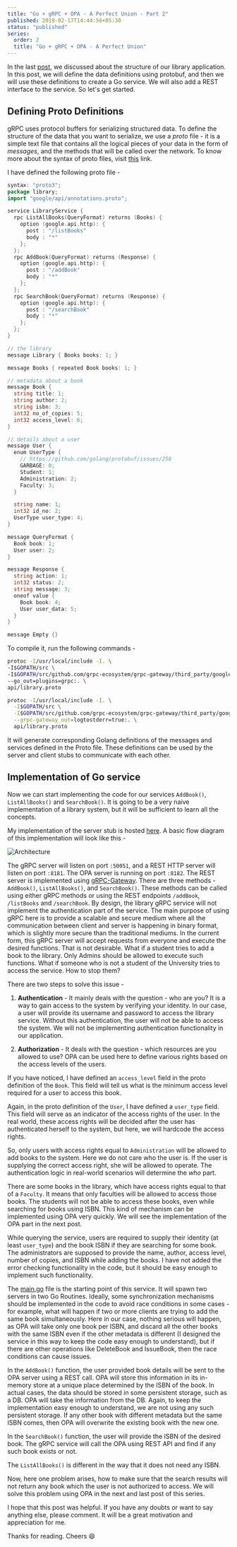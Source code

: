 ```yaml
---
title: "Go + gRPC + OPA - A Perfect Union - Part 2"
published: 2019-02-17T14:44:56+05:30
status: "published"
series:
  order: 2
  title: "Go + gRPC + OPA - A Perfect Union"
---
```


In the last [post](/blog/go-grpc-opa-a-perfect-union-part-1/), we discussed
about the structure of our library application. In this post, we will define the
data definitions using protobuf, and then we will use these definitions to
create a Go service. We will also add a REST interface to the service. So let's
get started.

## Defining Proto Definitions

gRPC uses protocol buffers for serializing structured data. To define the
structure of the data that you want to serialize, we use a _proto_ file - it is
a simple text file that contains all the logical pieces of your data in the form
of _messages_, and the methods that will be called over the network. To know
more about the syntax of proto files, visit [this](https://grpc.io/docs/guides/)
link.

I have defined the following proto file -

```go
syntax: "proto3";
package library;
import "google/api/annotations.proto";

service LibraryService {
  rpc ListAllBooks(QueryFormat) returns (Books) {
    option (google.api.http): {
      post : "/listBooks"
      body : "*"
    };
  };
  rpc AddBook(QueryFormat) returns (Response) {
    option (google.api.http): {
      post : "/addBook"
      body : "*"
    };
  };
  rpc SearchBook(QueryFormat) returns (Response) {
    option (google.api.http): {
      post : "/searchBook"
      body : "*"
    };
  };
}

// the library
message Library { Books books: 1; }

message Books { repeated Book books: 1; }

// metadata about a book
message Book {
  string title: 1;
  string author: 2;
  string isbn: 3;
  int32 no_of_copies: 5;
  int32 access_level: 6;
}

// details about a user
message User {
  enum UserType {
    // https://github.com/golang/protobuf/issues/258
    GARBAGE: 0;
    Student: 1;
    Administration: 2;
    Faculty: 3;
  }

  string name: 1;
  int32 id_no: 2;
  UserType user_type: 4;
}

message QueryFormat {
  Book book: 1;
  User user: 2;
}

message Response {
  string action: 1;
  int32 status: 2;
  string message: 3;
  oneof value {
    Book book: 4;
    User user_data: 5;
  }
}

message Empty {}
```

To compile it, run the following commands -

```bash
protoc -I/usr/local/include -I. \
-I$GOPATH/src \
-I$GOPATH/src/github.com/grpc-ecosystem/grpc-gateway/third_party/googleapis \
--go_out=plugins=grpc:. \
api/library.proto
```

```bash
protoc -I/usr/local/include -I. \
  -I$GOPATH/src \
  -I$GOPATH/src/github.com/grpc-ecosystem/grpc-gateway/third_party/googleapis \
  --grpc-gateway_out=logtostderr=true:. \
  api/library.proto
```

It will generate corresponding Golang definitions of the messages and services
defined in the Proto file. These definitions can be used by the server and
client stubs to communicate with each other.

## Implementation of Go service

Now we can start implementing the code for our services `AddBook()`,
`ListAllBooks()` and `SearchBook()`. It is going to be a very naive
implementation of a library system, but it will be sufficient to learn all the
concepts.

My implementation of the server stub is hosted
[here](https://github.com/yashhere/go-library-service/blob/master/pkg/librarylib/server.go).
A basic flow diagram of this implementation will look like this -

![Architecture](/images/posts/OPA_Service_Flow_Diagram.jpeg "Architecture")

The gRPC server will listen on port `:50051`, and a REST HTTP server will listen
on port `:8181`. The OPA server is running on port `:8182`. The REST server is
implemented using
[gRPC-Gateway](https://github.com/grpc-ecosystem/grpc-gateway). There are three
methods - `AddBook()`, `ListAllBooks()`, and `SearchBook()`. These methods can
be called using either gRPC methods or using the REST endpoints `/addBook`,
`/listBooks` and `/searchBook`. By design, the library gRPC service will not
implement the authentication part of the service. The main purpose of using gRPC
here is to provide a scalable and secure medium where all the communication
between client and server is happening in binary format, which is slightly more
secure than the traditional mediums. In the current form, this gRPC server will
accept requests from everyone and execute the desired functions. That is not
desirable. What if a student tries to add a book to the library. Only Admins
should be allowed to execute such functions. What if someone who is not a
student of the University tries to access the service. How to stop them?

There are two steps to solve this issue -

1. **Authentication** - It mainly deals with the question - who are you? It is a
   way to gain access to the system by verifying your identity. In our case, a
   user will provide its username and password to access the library service.
   Without this authentication, the user will not be able to access the system.
   We will not be implementing authentication functionality in our application.

2. **Authorization** - It deals with the question - which resources are you
   allowed to use? OPA can be used here to define various rights based on the
   access levels of the users.

If you have noticed, I have defined an `access_level` field in the proto
definition of the `Book`. This field will tell us what is the minimum access
level required for a user to access this book.

Again, in the proto definition of the `User`, I have defined a `user_type`
field. This field will serve as an indicator of the access rights of the user.
In the real world, these access rights will be decided after the user has
authenticated herself to the system, but here, we will hardcode the access
rights.

So, only users with access rights equal to `Administration` will be allowed to
add books to the system. Here we do not care who the user is. If the user is
supplying the correct access right, she will be allowed to operate. The
authentication logic in real-world scenarios will determine the _who_ part.

There are some books in the library, which have access rights equal to that of a
`Faculty`. It means that only faculties will be allowed to access those books.
The students will not be able to access these books, even while searching for
books using ISBN. This kind of mechanism can be implemented using OPA very
quickly. We will see the implementation of the OPA part in the next post.

While querying the service, users are required to supply their identity (at
least `user_type`) and the book ISBN if they are searching for some book. The
administrators are supposed to provide the name, author, access level, number of
copies, and ISBN while adding the books. I have not added the error checking
functionality in the code, but it should be easy enough to implement such
functionality.

The
[main.go](https://github.com/yashhere/go-library-service/blob/master/cmd/main.go)
file is the starting point of this service. It will spawn two servers in two Go
Routines. Ideally, some synchronization mechanisms should be implemented in the
code to avoid race conditions in some cases - for example, what will happen if
two or more clients are trying to add the same book simultaneously. Here in our
case, nothing serious will happen, as OPA will take only one book per ISBN, and
discard all the other books with the same ISBN even if the other metadata is
different (I designed the service in this way to keep the code easy enough to
understand), but if there are other operations like DeleteBook and IssueBook,
then the race conditions can cause issues.

In the `AddBook()` function, the user provided book details will be sent to the
OPA server using a REST call. OPA will store this information in its in-memory
store at a unique place determined by the ISBN of the book. In actual cases, the
data should be stored in some persistent storage, such as a DB. OPA will take
the information from the DB. Again, to keep the implementation easy enough to
understand, we are not using any such persistent storage. If any other book with
different metadata but the same ISBN comes, then OPA will overwrite the existing
book with the new one.

In the `SearchBook()` function, the user will provide the ISBN of the desired
book. The gRPC service will call the OPA using REST API and find if any such
book exists or not.

The `ListAllBooks()` is different in the way that it does not need any ISBN.

Now, here one problem arises, how to make sure that the search results will not
return any book which the user is not authorized to access. We will solve this
problem using OPA in the next and last post of this series.

I hope that this post was helpful. If you have any doubts or want to say
anything else, please comment. It will be a great motivation and appreciation
for me.

Thanks for reading. Cheers :smile:
